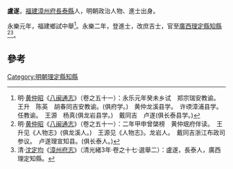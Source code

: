 '''盧遂'''，[[福建|福建]][[漳州府|漳州府]][[長泰縣|長泰縣]]人，明朝政治人物、進士出身。

永樂元年，福建鄉試中舉<ref>明·[[黄仲昭|黄仲昭]]《[[八闽通志|八闽通志]]》（卷之五十一）：永乐元年癸未乡试　郑宗瑞安教谕。　王升　陈英　胡春同吉安教谕。(俱府学。)　黄仲龙溪县学。　许瑌漳浦县学。任教谕。　王源　杨真(俱龙岩县学。)　戴同吉　卢遂(俱长泰县学。)</ref>。永樂二年，登進士，改庶吉士，官至[[廣西|廣西]][[理定縣|理定縣]][[知縣|知縣]]<ref>明·[[黄仲昭|黄仲昭]]《[[八闽通志|八闽通志]]》（卷之五十一）：二年甲申曾棨榜　黄仲珉府伴读。　王升见《人物志》(俱龙溪人。)　王源见《人物志》。龙岩人。　戴同吉浙江布政司参议。　卢遂理宣知县。(俱长泰人。)</ref><ref>清·[[沈定均|沈定均]]《[[漳州府志|漳州府志]]》（清光緒3年·卷之十七·選舉二）：盧遂，長泰人，廣西理定知縣。</ref>。

==參考==
{{reflist}}
{{明朝人物小作品}}
{{永樂二年甲申科殿試金榜}}
[[Category:明朝理定縣知縣|Category:明朝理定縣知縣]]